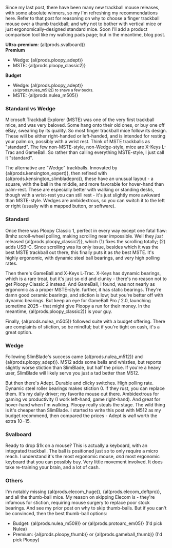 
Since my <Link reloadDocument to="/blog/20240110-ergo-mouse-keyboard">last post</Link>, there have been many new trackball mouse releases, with some absolute winners, so my I'm refreshing my recommendations here. Refer to that post for reasoning on why to choose a finger trackball mouse over a thumb trackball; and why not to bother with vertical mice or just ergonomically-designed standard mice. Soon I'll add a product comparison tool like my <Link to="/walk">walking pads</Link> page; but in the meantime, blog post.


<TLDR multiline>
  <div className='my-1'>
    <strong>Ultra-premium</strong>: {al(prods.svalboard)}
  </div>
  <div>
    <strong>Premium</strong>
    <ul className='mb-1'>
      <li>Wedge: {al(prods.ploopy_adept)}</li>
      <li>MSTE: {al(prods.ploopy_classic2)}</li>
    </ul>
  </div>
  <div>
    <strong>Budget</strong>
    <ul className='mb-0'>
      <li>
        <div>Wedge: {al(prods.ploopy_adept)}</div>
        <div>
          <small className="text-muted">{al(prods.nulea_m512)} to shave a few bucks.</small>
        </div>
      </li>
      <li>MSTE: {al(prods.nulea_m505)}</li>
    </ul>
  </div>
</TLDR>

### Standard vs Wedge
Microsoft Trackball Explorer (MSTE) was one of the very first trackball mice, and was very beloved. Some hang onto their old ones, or buy one off eBay, swearing by its quality. So most finger trackball mice follow its design. These will be either right-handed or left-handed, and is intended for resting your palm on, possibly with a wrist rest. Think of MSTE trackballs as "standard". The few non-MSTE-style, non-Wedge-style, mice are X-Keys L-Trac and GameBall. So rather than calling everything MSTE-style, I just call it "standard".

The alternative are "Wedge" trackballs. Innovated by {al(prods.kensington_expert)}, then refined with {al(prods.kensington_slimbladepro)}, these have an unusual layout - a square, with the ball in the middle, and more favorable for hover-hand than palm-rest. These are especially better with walking or standing desks, though with a wrist-rest you can still rest - it's just slightly more awkward than MSTE-style. Wedges are ambidextrous, so you can switch it to the left or right (usually with a mapped button, or software).

### Standard
Once there was Ploopy Classic 1, perfect in every way except one fatal flaw: 8mhz scroll-wheel polling, making scrolling near impossible. Well they *just* released {al(prods.ploopy_classic2)}, which (1) fixes the scrolling totally; (2) adds USB-C. Since scrolling was its only issue, besides which it was the best MSTE trackball out there, this finally puts it as *the* best MSTE. It's highly ergonomic, with dynamic steel ball bearings, and very high polling rates.

Then there's GameBall and X-Keys L-Trac. X-Keys has dynamic bearings, which is a rare treat, but it's just so old and clunky - there's no reason not to get Ploopy Classic 2 instead. And GameBall, I found, was not nearly as ergonomic as a proper MSTE-style. further, it has static bearings. They're damn good ceramic bearings, and stiction is low; but you're better off with dynamic bearings. But keep an eye for GameBall Pro / 2.0, launching sometime 2025 - that might give Ploopy a run for their money. In the meantime, {al(prods.ploopy_classic2)} is your guy.

Finally, {al(prods.nulea_m505)} followed suite with a budget offering. There are complaints of stiction, so be mindful; but if you're tight on cash, it's a great option.

### Wedge

Following SlimBlade's success came {al(prods.nulea_m512)} and {al(prods.ploopy_adept)}. M512 adds some bells and whistles, but reports slightly worse stiction than SlimBlade, but half the price. If you're a heavy user, SlimBlade will likely serve you just a tad better than M512.

But then there's Adept. Durable and clicky switches. High polling rate. Dynamic steel roller bearings makes stiction 0. If they rust, you can replace them. It's my daily driver; my favorite mouse out there. Ambidextrous for gaming vs productivity (I work left-hand, game right-hand). And great for hover-hand when I'm <Link to="/walk">walking</Link>. Ploopy really steals the stage. The wild thing is it's cheaper than SlimBlade. I started to write this post with M512 as my budget recommend, then compared the prices - Adept is *well* worth the extra $10-$15.

### Svalboard

Ready to drop $1k on a mouse? This is actually a keyboard, with an integrated trackball. The ball is positioned just so to only require a micro reach. I understand it's the most ergonomic mouse, *and* most ergonomic keyboard that you can possibly buy. Very little movement involved. It does take re-training your brain, and a lot of cash.

### Others

I'm notably missing {al(prods.elecom_huge)}, {al(prods.elecom_deftpro)}, and all the thumb-ball mice. My reason on skipping Elecom is - they're infamous for stiction, requiring mouse surgery to replace poor stock bearings. And see my <Link reloadDocument to="/blog/20240110-ergo-mouse-keyboard">prior post</Link> on why to skip thumb-balls. But if you can't be convinced, then the best thumb-ball options:
* Budget: {al(prods.nulea_m509)} or {al(prods.protoarc_em05)} (I'd pick Nulea)
* Premium: {al(prods.ploopy_thumb)} or {al(prods.gameball_thumb)} (I'd pick Ploopy)
